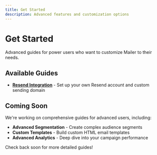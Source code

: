 ```yaml
---
title: Get Started
description: Advanced features and customization options
---
```


# Get Started

Advanced guides for power users who want to customize Mailer to their needs.

## Available Guides

- **[Resend Integration](./advanced-users/resend-integration)** - Set up your own Resend account and custom sending domain

## Coming Soon

We're working on comprehensive guides for advanced users, including:

- **Advanced Segmentation** - Create complex audience segments
- **Custom Templates** - Build custom HTML email templates
- **Advanced Analytics** - Deep dive into your campaign performance

Check back soon for more detailed guides!
